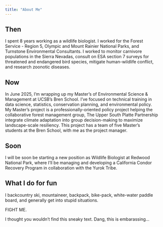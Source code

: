 ```yaml
---
title: "About Me"
---
```


## Then

<p class=".title">

I spent 8 years working as a wildlife biologist. I worked for the Forest Service - Region 5, Olympic and Mount Rainier National Parks, and Turnstone Environmental Consultants. I worked to monitor carnivore populations in the Sierra Nevadas, consult on ESA section 7 surveys for threatened and endangered bird species, mitigate human-wildlife conflict, and research zoonotic diseases.

</p>

## Now

<p class=".title">

In June 2025, I'm wrapping up my Master's of Environmental Science & Management at UCSB's Bren School. I've focused on technical training in data science, statistics, conservation planning, and environmental policy. My Master's project is a professionally-oriented policy project helping the collaborative forest management group, The Upper South Platte Partnership integrate climate adaptation into group decision-making to maximize landscape-scale resiliency. This project has a team of five Master's students at the Bren School, with me as the project manager.

## Soon

<p>I will be soon be starting a new position as Wildlife Biologist at Redwood National Park, where I'll be managing and developing a California Condor Recovery Program in collaboration with the Yurok Tribe.</p>

## What I do for fun

<p class=".orange-text">

I backcountry ski, mountaineer, backpack, bike-pack, white-water paddle board, and generally get into stupid situations.

</p>

::: orange-text
FIGHT ME.
:::

::: sneaky-text
I thought you wouldn't find this sneaky text. Dang, this is embarassing...
:::
